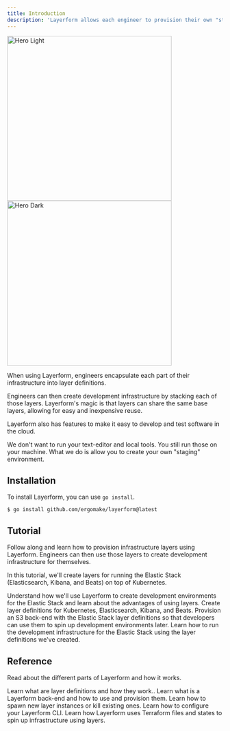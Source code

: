```yaml
---
title: Introduction
description: 'Layerform allows each engineer to provision their own "staging" environment using plain Terraform files.'
---
```


<div className="flex justify-center items-center">
    <img
        className="block dark:hidden w-96"
        src="/images/hero-light.png"
        alt="Hero Light"
        width="384px"
    />
    <img
        className="hidden dark:block w-96"
        width="384px"
        src="/images/hero-dark.png"
        alt="Hero Dark"
    />
</div>

When using Layerform, engineers encapsulate each part of their infrastructure into layer definitions.

Engineers can then create development infrastructure by stacking each of those layers. Layerform's magic is that layers can share the same base layers, allowing for easy and inexpensive reuse.

Layerform also has features to make it easy to develop and test software in the cloud.

<Note>
    We don't want to run your text-editor and local tools. You still run those
    on your machine. What we do is allow you to create your own "staging"
    environment.
</Note>

## Installation

To install Layerform, you can use `go install`.

```
$ go install github.com/ergomake/layerform@latest
```

## Tutorial

Follow along and learn how to provision infrastructure layers using Layerform. Engineers can then use those layers to create development infrastructure for themselves.

In this tutorial, we'll create layers for running the Elastic Stack (Elasticsearch, Kibana, and Beats) on top of Kubernetes.

<CardGroup cols={2}>
    <Card title="Tutorial overview" icon="map" href="/tutorial/overview">
        Understand how we'll use Layerform to create development environments
        for the Elastic Stack and learn about the advantages of using layers.
    </Card>
    <Card
        title="Your first layer definitions"
        icon="layer-group"
        href="/tutorial/layer-definitions"
    >
        Create layer definitions for Kubernetes, Elasticsearch, Kibana, and
        Beats.
    </Card>
    <Card
        title="Provisioning your first layer definitions"
        icon="cloud-arrow-up"
        href="/tutorial/provisioning"
    >
        Provision an S3 back-end with the Elastic Stack layer definitions so
        that developers can use them to spin up development environments later.
    </Card>
    <Card
        title="Running the dev infrastructure"
        icon="window"
        href="/tutorial/running"
    >
        Learn how to run the development infrastructure for the Elastic Stack
        using the layer definitions we've created.
    </Card>
</CardGroup>

## Reference

Read about the different parts of Layerform and how it works.

<CardGroup cols={2}>
    <Card
        title="Layer definitions"
        icon="pen-to-square"
        href="/reference/layer_definitions"
    >
        Learn what are layer definitions and how they work..
    </Card>
    <Card
        title="Back-ends and provisioning"
        icon="cloud-arrow-up"
        href="/reference/backends"
    >
        Learn what is a Layerform back-end and how to use and provision them.
    </Card>
    <Card
        title="Spawning and killing layers"
        icon="window"
        href="/reference/creating_and_deleting"
    >
        Learn how to spawn new layer instances or kill existing ones.
    </Card>
    <Card title="CLI Configs" icon="window" href="/reference/cli_configs">
        Learn how to configure your Layerform CLI.
    </Card>
    <Card title="Inner workings" icon="window" href="/reference/cli_configs">
        Learn how Layerform uses Terraform files and states to spin up
        infrastructure using layers.
    </Card>
</CardGroup>
